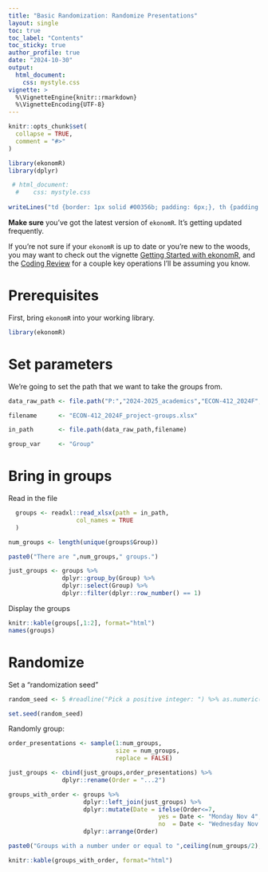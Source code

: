 ```yaml
---
title: "Basic Randomization: Randomize Presentations"
layout: single
toc: true
toc_label: "Contents"
toc_sticky: true
author_profile: true
date: "2024-10-30"
output: 
  html_document:
    css: mystyle.css
vignette: >
  %\VignetteEngine{knitr::rmarkdown}
  %\VignetteEncoding{UTF-8}
---
```

```r
knitr::opts_chunk$set(
  collapse = TRUE,
  comment = "#>"
)

library(ekonomR)
library(dplyr)

 # html_document:
  #    css: mystyle.css
  
writeLines("td {border: 1px solid #00356b; padding: 6px;}, th {padding : 12px } th {background-color: #00356b ; color : white; border : 1px solid black; } t d {color : #00356b ; border : 1px solid blue }", con = "mystyle.css")


```

**Make sure** you've got the latest version of `ekonomR`. It's getting updated frequently. 

If you're not sure if your `ekonomR` is up to date or you're new to the woods, you may want to check out the vignette [Getting Started with ekonomR](https://stallman-j.github.io/ekonomR/vignettes/getting-started-with-ekonomR/), and the [Coding Review](https://stallman-j.github.io/ekonomR/vignettes/coding-review/) for a couple key operations I'll be assuming you know.


# Prerequisites

First, bring `ekonomR` into your working library.

``` r
library(ekonomR)
```

# Set parameters

We're going to set the path that we want to take the groups from. 

```r
data_raw_path <- file.path("P:","2024-2025_academics","ECON-412_2024F","attendance")

filename      <- "ECON-412_2024F_project-groups.xlsx"

in_path       <- file.path(data_raw_path,filename)

group_var     <- "Group"
```

# Bring in groups

Read in the file
```r
  groups <- readxl::read_xlsx(path = in_path,
                   col_names = TRUE
  )

num_groups <- length(unique(groups$Group))

paste0("There are ",num_groups," groups.")

just_groups <- groups %>%
               dplyr::group_by(Group) %>%
               dplyr::select(Group) %>%
               dplyr::filter(dplyr::row_number() == 1)
```

Display the groups

```r
knitr::kable(groups[,1:2], format="html")
names(groups)
```


# Randomize
Set a "randomization seed"

```r
random_seed <- 5 #readline("Pick a positive integer: ") %>% as.numeric()

set.seed(random_seed)
```

Randomly group:

```r

order_presentations <- sample(1:num_groups,
                              size = num_groups,
                              replace = FALSE)

just_groups <- cbind(just_groups,order_presentations) %>%
               dplyr::rename(Order = "...2")
```


```r
groups_with_order <- groups %>%
                     dplyr::left_join(just_groups) %>%
                     dplyr::mutate(Date = ifelse(Order<=7,
                                          yes = Date <- "Monday Nov 4",
                                          no  = Date <- "Wednesday Nov 6")) %>%
                     dplyr::arrange(Order)

paste0("Groups with a number under or equal to ",ceiling(num_groups/2), " will present on Monday.")

knitr::kable(groups_with_order, format="html")


```
